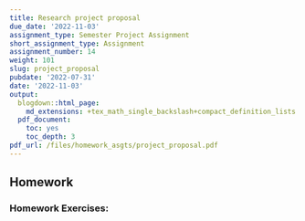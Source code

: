 ```yaml
---
title: Research project proposal
due_date: '2022-11-03'
assignment_type: Semester Project Assignment
short_assignment_type: Assignment
assignment_number: 14
weight: 101
slug: project_proposal
pubdate: '2022-07-31'
date: '2022-11-03'
output:
  blogdown::html_page:
    md_extensions: +tex_math_single_backslash+compact_definition_lists
  pdf_document:
    toc: yes
    toc_depth: 3
pdf_url: /files/homework_asgts/project_proposal.pdf
---
```

## Homework

### Homework Exercises:

